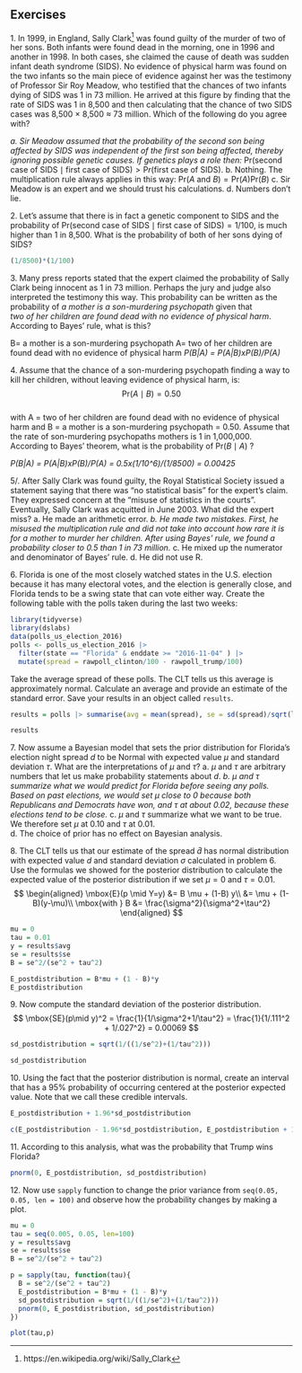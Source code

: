 ## Exercises 

1\. In 1999, in England, Sally Clark^[https://en.wikipedia.org/wiki/Sally_Clark] was found guilty of the murder of two of her sons. Both infants were found dead in the morning, one in 1996 and another in 1998. In both cases, she claimed the cause of death was sudden infant death syndrome (SIDS). No evidence of physical harm was found on the two infants so the main piece of evidence against her was the testimony of Professor Sir Roy Meadow, who testified that the chances of two infants dying of SIDS was 1 in 73 million. He arrived at this figure by finding that the rate of SIDS was 1 in 8,500 and then calculating that the chance of two SIDS cases was 8,500 $\times$ 8,500 $\approx$ 73 million. Which of the following do you agree with? 

*a. Sir Meadow assumed that the probability of the second son being affected by SIDS was independent of the first son being affected, thereby ignoring possible genetic causes. If genetics plays a role then:* $\mbox{Pr}(\mbox{second case of SIDS} \mid \mbox{first case of SIDS}) > \mbox{P}r(\mbox{first case of SIDS})$.
b. Nothing. The multiplication rule always applies in this way: $\mbox{Pr}(A \mbox{ and } B) =\mbox{Pr}(A)\mbox{Pr}(B)$ 
c. Sir Meadow is an expert and we should trust his calculations. 
d. Numbers don't lie. 



2\. Let's assume that there is in fact a genetic component to SIDS and the probability of $\mbox{Pr}(\mbox{second case of SIDS} \mid \mbox{first case of SIDS}) = 1/100$, is much higher than 1 in 8,500. What is the probability of both of her sons dying of SIDS? 

```r
(1/8500)*(1/100)

```


3\. Many press reports stated that the expert claimed the probability of Sally Clark being innocent as 1 in 73 million. Perhaps the jury and judge also interpreted the testimony this way. This probability can be written as the probability of _a mother is a son-murdering psychopath_ given that  
_two of her children are found dead with no evidence of physical harm_.  
According to Bayes' rule, what is this? 

B= a mother is a son-murdering psychopath
A= two of her children are found dead with no evidence of physical harm
*P(B|A) = P(A|B)xP(B)/P(A)*



4\. Assume that the chance of a son-murdering psychopath finding a way to kill her children, without leaving evidence of physical harm, is: 
$$ 
\mbox{Pr}(A \mid B) = 0.50 
$$  
with A = two of her children are found dead with no evidence of physical harm and B = a mother is a son-murdering psychopath = 0.50. Assume that the rate of son-murdering psychopaths mothers is 1 in 1,000,000.     
According to Bayes' theorem, what is the probability of $\mbox{Pr}(B \mid A)$ ? 

*P(B|A) = P(A|B)xP(B)/P(A) = 0.5x(1/10^6)/(1/8500) = 0.00425*


5/. After Sally Clark was found guilty, the Royal Statistical Society issued a statement saying that there was "no statistical basis" for the expert's claim. They expressed concern at the "misuse of statistics in the courts". Eventually, Sally Clark was acquitted in June 2003. What did the expert miss? 
a. He made an arithmetic error. 
*b. He made two mistakes. First, he misused the multiplication rule and did not take into account how rare it is for a mother to murder her children. After using Bayes' rule, we found a probability closer to 0.5 than 1 in 73 million.*
c. He mixed up the numerator and denominator of Bayes' rule. 
d. He did not use R. 



6\. Florida is one of the most closely watched states in the U.S. election because it has many electoral votes, and the election is generally close, and Florida tends to be a swing state that can vote either way. Create the following table with the polls taken during the last two weeks: 
```r
library(tidyverse) 
library(dslabs) 
data(polls_us_election_2016) 
polls <- polls_us_election_2016 |>  
  filter(state == "Florida" & enddate >= "2016-11-04" ) |>  
  mutate(spread = rawpoll_clinton/100 - rawpoll_trump/100) 
``` 

Take the average spread of these polls. The CLT tells us this average is approximately normal. Calculate an average and provide an estimate of the standard error. Save your results in an object called `results`. 

```r
results = polls |> summarise(avg = mean(spread), se = sd(spread)/sqrt(length(spread)))

results
```



7\. Now assume a Bayesian model that sets the prior distribution for Florida's election night spread $d$ to be Normal with expected value $\mu$ and standard deviation $\tau$. What are the interpretations of $\mu$ and $\tau$? 
a. $\mu$ and $\tau$ are arbitrary numbers that let us make probability statements about $d$. 
*b. $\mu$ and $\tau$ summarize what we would predict for Florida before seeing any polls. Based on past elections, we would set $\mu$ close to 0 because both Republicans and Democrats have won, and $\tau$ at about $0.02$, because these elections tend to be close.* 
c. $\mu$ and $\tau$ summarize what we want to be true. We therefore set $\mu$ at $0.10$ and $\tau$ at $0.01$.  
d. The choice of prior has no effect on Bayesian analysis. 



8\. The CLT tells us that our estimate of the spread $\hat{d}$ has normal distribution with expected value $d$ and standard deviation $\sigma$ calculated in problem 6. Use the formulas we showed for the posterior distribution to calculate the expected value of the posterior distribution if we set $\mu = 0$ and $\tau = 0.01$. 
$$
\begin{aligned} 
\mbox{E}(p \mid Y=y) &= B \mu + (1-B) y\\ 
&= \mu + (1-B)(y-\mu)\\ 
\mbox{with } B &= \frac{\sigma^2}{\sigma^2+\tau^2} 
\end{aligned} 
$$
```r
mu = 0
tau = 0.01
y = results$avg
se = results$se
B = se^2/(se^2 + tau^2)

E_postdistribution = B*mu + (1 - B)*y
E_postdistribution
```


9\. Now compute the standard deviation of the posterior distribution. 
$$
\mbox{SE}(p\mid y)^2 = \frac{1}{1/\sigma^2+1/\tau^2} 
= \frac{1}{1/.111^2 + 1/.027^2} = 0.00069 
$$
```r
sd_postdistribution = sqrt(1/((1/se^2)+(1/tau^2)))

sd_postdistribution
```


10\. Using the fact that the posterior distribution is normal, create an interval that has a 95% probability of occurring centered at the posterior expected value. Note that we call these credible intervals. 

```r
E_postdistribution + 1.96*sd_postdistribution

c(E_postdistribution - 1.96*sd_postdistribution, E_postdistribution + 1.96*sd_postdistribution)
```


11\. According to this analysis, what was the probability that Trump wins Florida? 

```r
pnorm(0, E_postdistribution, sd_postdistribution)

```


12\. Now use `sapply` function to change the prior variance from `seq(0.05, 0.05, len = 100)` and observe how the probability changes by making a plot. 

```r
mu = 0
tau = seq(0.005, 0.05, len=100)
y = results$avg
se = results$se
B = se^2/(se^2 + tau^2)

p = sapply(tau, function(tau){
  B = se^2/(se^2 + tau^2)
  E_postdistribution = B*mu + (1 - B)*y
  sd_postdistribution = sqrt(1/((1/se^2)+(1/tau^2)))
  pnorm(0, E_postdistribution, sd_postdistribution)
})

plot(tau,p)
```
